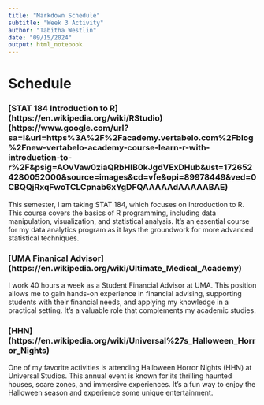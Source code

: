 ---
title: "Markdown Schedule"
subtitle: "Week 3 Activity"
author: "Tabitha Westlin"
date: "09/15/2024"
output: html_notebook
---

# Schedule

### [STAT 184 Introduction to R] (https://en.wikipedia.org/wiki/RStudio) (https://www.google.com/url?sa=i&url=https%3A%2F%2Facademy.vertabelo.com%2Fblog%2Fnew-vertabelo-academy-course-learn-r-with-introduction-to-r%2F&psig=AOvVaw0ziaQRbHIB0kJgdVExDHub&ust=1726524280052000&source=images&cd=vfe&opi=89978449&ved=0CBQQjRxqFwoTCLCpnab6xYgDFQAAAAAdAAAAABAE)

This semester, I am taking STAT 184, which focuses on Introduction to R. This course covers the basics of R programming, including data manipulation, visualization, and statistical analysis. It’s an essential course for my data analytics program as it lays the groundwork for more advanced statistical techniques.


### [UMA Finanical Advisor] (https://en.wikipedia.org/wiki/Ultimate_Medical_Academy)

I work 40 hours a week as a Student Financial Advisor at UMA. This position allows me to gain hands-on experience in financial advising, supporting students with their financial needs, and applying my knowledge in a practical setting. It’s a valuable role that complements my academic studies.


### [HHN] (https://en.wikipedia.org/wiki/Universal%27s_Halloween_Horror_Nights)

One of my favorite activities is attending Halloween Horror Nights (HHN) at Universal Studios. This annual event is known for its thrilling haunted houses, scare zones, and immersive experiences. It’s a fun way to enjoy the Halloween season and experience some unique entertainment.



